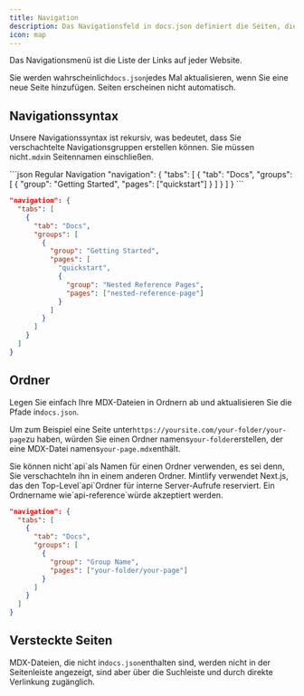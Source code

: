 ```yaml
---
title: Navigation
description: Das Navigationsfeld in docs.json definiert die Seiten, die im Navigationsmenü erscheinen
icon: map
---
```


Das Navigationsmenü ist die Liste der Links auf jeder Website.

Sie werden wahrscheinlich`docs.json`jedes Mal aktualisieren, wenn Sie eine neue Seite hinzufügen. Seiten erscheinen nicht automatisch.

## Navigationssyntax

Unsere Navigationssyntax ist rekursiv, was bedeutet, dass Sie verschachtelte Navigationsgruppen erstellen können. Sie müssen nicht`.mdx`in Seitennamen einschließen.

<CodeGroup>
  ```json Regular Navigation
  "navigation": {
    "tabs": [
      {
        "tab": "Docs",
        "groups": [
          {
            "group": "Getting Started",
            "pages": ["quickstart"]
          }
        ]
      }
    ]
  }
  ```

  ```json Nested Navigation
  "navigation": {
    "tabs": [
      {
        "tab": "Docs",
        "groups": [
          {
            "group": "Getting Started",
            "pages": [
              "quickstart",
              {
                "group": "Nested Reference Pages",
                "pages": ["nested-reference-page"]
              }
            ]
          }
        ]
      }
    ]
  }
  ```
</CodeGroup>

## Ordner

Legen Sie einfach Ihre MDX-Dateien in Ordnern ab und aktualisieren Sie die Pfade in`docs.json`.

Um zum Beispiel eine Seite unter`https://yoursite.com/your-folder/your-page`zu haben, würden Sie einen Ordner namens`your-folder`erstellen, der eine MDX-Datei namens`your-page.mdx`enthält.

<Warning>
  Sie können nicht`api`als Namen für einen Ordner verwenden, es sei denn, Sie verschachteln ihn in einem anderen Ordner. Mintlify verwendet Next.js, das den Top-Level`api`Ordner für interne Server-Aufrufe reserviert. Ein Ordnername wie`api-reference`würde akzeptiert werden.
</Warning>

```json Navigation With Folder
"navigation": {
  "tabs": [
    {
      "tab": "Docs",
      "groups": [
        {
          "group": "Group Name",
          "pages": ["your-folder/your-page"]
        }
      ]
    }
  ]
}
```

## Versteckte Seiten

MDX-Dateien, die nicht in`docs.json`enthalten sind, werden nicht in der Seitenleiste angezeigt, sind aber über die Suchleiste und durch direkte Verlinkung zugänglich.
